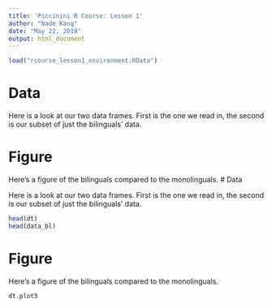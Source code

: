 ```yaml
---
title: 'Piccinini R Course: Lesson 1'
author: "Nade Kang"
date: "May 22, 2018"
output: html_document
---
```


```r
load("rcourse_lesson1_environment.RData")
```
# Data


Here is a look at our two data frames. First is the one we read in, the second is our subset of just the bilinguals' data.


# Figure


Here's a figure of the bilinguals compared to the monolinguals. 
# Data


Here is a look at our two data frames. First is the one we read in, the second is our subset of just the bilinguals' data.


```r
head(dt)
head(data_bl)
```


# Figure


Here's a figure of the bilinguals compared to the monolinguals.


```r
dt.plot3
``` 
